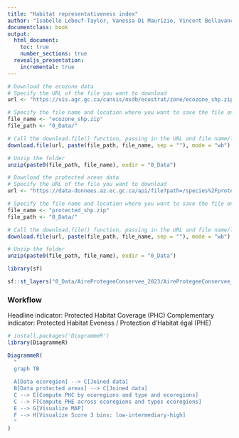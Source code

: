 ```yaml
---
title: "Habitat representativeness index"
author: "Isabelle Lebeuf-Taylor, Vanessa Di Maurizio, Vincent Bellavance et Benjamin Mercier"
documentclass: book
output:
  html_document:
    toc: true
    number_sections: true
  revealjs_presentation:
    incremental: true   
---
```


```r
# Download the ecozone data
# Specify the URL of the file you want to download
url <- "https://sis.agr.gc.ca/cansis/nsdb/ecostrat/zone/ecozone_shp.zip"

# Specify the file name and location where you want to save the file on your computer
file_name <- "ecozone_shp.zip"
file_path <- "0_Data/"

# Call the download.file() function, passing in the URL and file name/location as arguments
download.file(url, paste(file_path, file_name, sep = ""), mode = "wb")

# Unzip the folder
unzip(paste0(file_path, file_name), exdir = "0_Data")

# Download the protected areas data
# Specify the URL of the file you want to download
url <- "https://data-donnees.az.ec.gc.ca/api/file?path=/species%2Fprotectrestore%2Fcanadian-protected-conserved-areas-database%2FDatabases%2FAireProtegeeConservee_2023.zip"

# Specify the file name and location where you want to save the file on your computer
file_name <- "protected_shp.zip"
file_path <- "0_Data/"

# Call the download.file() function, passing in the URL and file name/location as arguments
download.file(url, paste(file_path, file_name, sep = ""), mode = "wb")

# Unzip the folder
unzip(paste0(file_path, file_name), exdir = "0_Data")
```

```r
library(sf)

sf::st_layers("0_Data/AireProtegeeConservee_2023/AireProtegeeConservee_2023.gdb")
```

### Workflow

Headline indicator: Protected Habitat Coverage (PHC)
Complementary indicator: Protected Habitat Eveness / Protection d'Habitat égal (PHE)

```r
# install.packages('DiagrammeR')
library(DiagrammeR)

DiagrammeR(
  "
  graph TB
  
  A[Data ecoregion] --> C[Joined data]
  B[Data protected areas] --> C[Joined data]
  C --> E[Compute PHC by ecoregions and type and ecoregions]
  C --> F[Compute PHE across ecoregions and types ecoregions]
  E --> G[Visualize MAP]
  F --> H[Visualize Score 3 bins: low-intermediary-high]
  "
)
```


